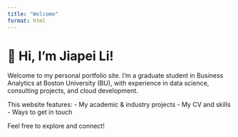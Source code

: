 ```yaml
---
title: "Welcome"
format: html
---
```


# 👋 Hi, I’m Jiapei Li!

Welcome to my personal portfolio site. I’m a graduate student in Business Analytics at Boston University (BU), with experience in data science, consulting projects, and cloud development.

This website features:
- My academic & industry projects
- My CV and skills
- Ways to get in touch

Feel free to explore and connect!